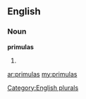 ==English==

===Noun===
'''primulas'''

# {{plural of|[[primula]]}}

[[Category:English plurals]]

[[ar:primulas]]
[[my:primulas]]